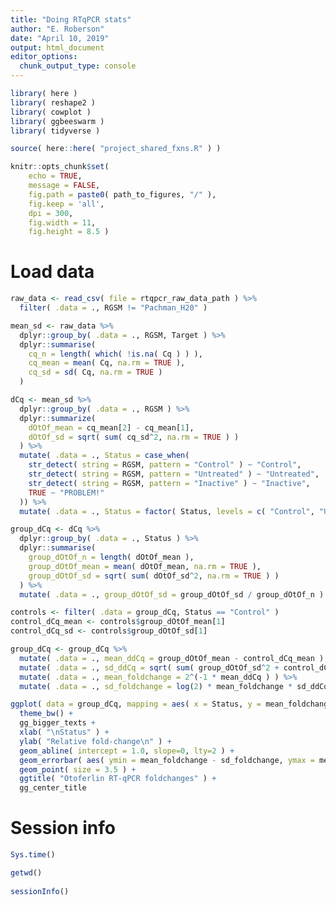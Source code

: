 ```yaml
---
title: "Doing RTqPCR stats"
author: "E. Roberson"
date: "April 10, 2019"
output: html_document
editor_options: 
  chunk_output_type: console
---
```


```r
library( here )
library( reshape2 )
library( cowplot )
library( ggbeeswarm )
library( tidyverse )
```

```r
source( here::here( "project_shared_fxns.R" ) )
```

```r
knitr::opts_chunk$set(
	echo = TRUE,
	message = FALSE,
	fig.path = paste0( path_to_figures, "/" ),
	fig.keep = 'all',
	dpi = 300,
	fig.width = 11,
	fig.height = 8.5 )
```

# Load data


```r
raw_data <- read_csv( file = rtqpcr_raw_data_path ) %>%
  filter( .data = ., RGSM != "Pachman_H20" ) 
```

```r
mean_sd <- raw_data %>%
  dplyr::group_by( .data = ., RGSM, Target ) %>%
  dplyr::summarise(
    cq_n = length( which( !is.na( Cq ) ) ),
    cq_mean = mean( Cq, na.rm = TRUE ),
    cq_sd = sd( Cq, na.rm = TRUE )
  )
```

```r
dCq <- mean_sd %>%
  dplyr::group_by( .data = ., RGSM ) %>%
  dplyr::summarize(
    dOtOf_mean = cq_mean[2] - cq_mean[1],
    dOtOf_sd = sqrt( sum( cq_sd^2, na.rm = TRUE ) )
  ) %>%
  mutate( .data = ., Status = case_when(
    str_detect( string = RGSM, pattern = "Control" ) ~ "Control",
    str_detect( string = RGSM, pattern = "Untreated" ) ~ "Untreated",
    str_detect( string = RGSM, pattern = "Inactive" ) ~ "Inactive",
    TRUE ~ "PROBLEM!"
  )) %>%
  mutate( .data = ., Status = factor( Status, levels = c( "Control", "Untreated", "Inactive" ) ) )
```

```r
group_dCq <- dCq %>%
  dplyr::group_by( .data = ., Status ) %>%
  dplyr::summarise(
    group_dOtOf_n = length( dOtOf_mean ),
    group_dOtOf_mean = mean( dOtOf_mean, na.rm = TRUE ),
    group_dOtOf_sd = sqrt( sum( dOtOf_sd^2, na.rm = TRUE ) )
  ) %>%
  mutate( .data = ., group_dOtOf_sd = group_dOtOf_sd / group_dOtOf_n ) # need to adjust the sd for the n in mean calculation

controls <- filter( .data = group_dCq, Status == "Control" )
control_dCq_mean <- controls$group_dOtOf_mean[1]
control_dCq_sd <- controls$group_dOtOf_sd[1]

group_dCq <- group_dCq %>%
  mutate( .data = ., mean_ddCq = group_dOtOf_mean - control_dCq_mean ) %>%
  mutate( .data = ., sd_ddCq = sqrt( sum( group_dOtOf_sd^2 + control_dCq_sd^2 ) ) ) %>%
  mutate( .data = ., mean_foldchange = 2^(-1 * mean_ddCq ) ) %>%
  mutate( .data = ., sd_foldchange = log(2) * mean_foldchange * sd_ddCq )
```

```r
ggplot( data = group_dCq, mapping = aes( x = Status, y = mean_foldchange ) ) +
  theme_bw() +
  gg_bigger_texts +
  xlab( "\nStatus" ) +
  ylab( "Relative fold-change\n" ) +
  geom_abline( intercept = 1.0, slope=0, lty=2 ) +
  geom_errorbar( aes( ymin = mean_foldchange - sd_foldchange, ymax = mean_foldchange + sd_foldchange ), width=0.2, position=position_dodge( 0.3 ), lwd=1.02 ) +
  geom_point( size = 3.5 ) +
  ggtitle( "Otoferlin RT-qPCR foldchanges" ) +
  gg_center_title
```

# Session info
```r
Sys.time()

getwd()
  
sessionInfo()
```
